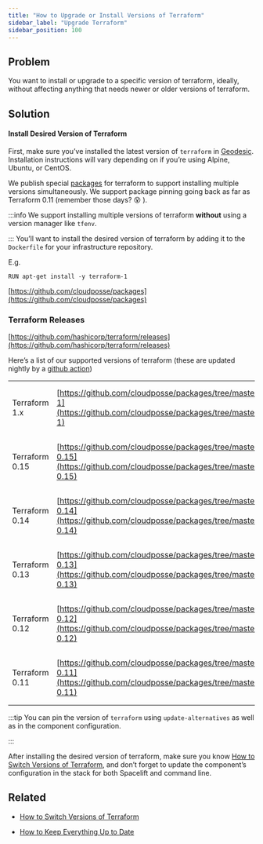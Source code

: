 ```yaml
---
title: "How to Upgrade or Install Versions of Terraform"
sidebar_label: "Upgrade Terraform"
sidebar_position: 100
---
```


## Problem

You want to install or upgrade to a specific version of terraform, ideally, without affecting anything that needs newer or older versions of terraform.

## Solution

#### Install Desired Version of Terraform

First, make sure you’ve installed the latest version of `terraform` in [Geodesic](/resources/legacy/fundamentals/geodesic). Installation instructions will vary depending on if you’re using Alpine, Ubuntu, or CentOS.

We publish special [packages](https://github.com/cloudposse/packages) for terraform to support installing multiple versions simultaneously. We support package pinning going back as far as Terraform 0.11 (remember those days? 😵 ).

:::info
We support installing multiple versions of terraform **without** using a version manager like `tfenv`.

:::
You’ll want to install the desired version of terraform by adding it to the `Dockerfile` for your infrastructure repository.

E.g.

```
RUN apt-get install -y terraform-1
```

 [https://github.com/cloudposse/packages](https://github.com/cloudposse/packages)

### Terraform Releases

[https://github.com/hashicorp/terraform/releases](https://github.com/hashicorp/terraform/releases)

Here’s a list of our supported versions of terraform (these are updated nightly by a [github action](https://github.com/cloudposse/packages/tree/master/.github/workflows))

|                |                                                                                                                                                      |                                                                                                     |
| -------------- | ---------------------------------------------------------------------------------------------------------------------------------------------------- | --------------------------------------------------------------------------------------------------- |
| Terraform 1.x  | [https://github.com/cloudposse/packages/tree/master/vendor/terraform-1](https://github.com/cloudposse/packages/tree/master/vendor/terraform-1)       | **Ubuntu**: `apt-get install -y terraform-1`<br/>**Alpine**: `apk add terraform-1@cloudposse`       |
| Terraform 0.15 | [https://github.com/cloudposse/packages/tree/master/vendor/terraform-0.15](https://github.com/cloudposse/packages/tree/master/vendor/terraform-0.15) | **Ubuntu**: `apt-get install -y terraform-0.15`<br/>**Alpine**: `apk add terraform-0.15@cloudposse` |
| Terraform 0.14 | [https://github.com/cloudposse/packages/tree/master/vendor/terraform-0.14](https://github.com/cloudposse/packages/tree/master/vendor/terraform-0.14) | **Ubuntu**: `apt-get install -y terraform-0.14`<br/>**Alpine**: `apk add terraform-0.14@cloudposse` |
| Terraform 0.13 | [https://github.com/cloudposse/packages/tree/master/vendor/terraform-0.13](https://github.com/cloudposse/packages/tree/master/vendor/terraform-0.13) | **Ubuntu**: `apt-get install -y terraform-0.13`<br/>**Alpine**: `apk add terraform-0.13@cloudposse` |
| Terraform 0.12 | [https://github.com/cloudposse/packages/tree/master/vendor/terraform-0.12](https://github.com/cloudposse/packages/tree/master/vendor/terraform-0.12) | **Ubuntu**: `apt-get install -y terraform-0.12`<br/>**Alpine**: `apk add terraform-0.12@cloudposse` |
| Terraform 0.11 | [https://github.com/cloudposse/packages/tree/master/vendor/terraform-0.11](https://github.com/cloudposse/packages/tree/master/vendor/terraform-0.11) | **Ubuntu**: `apt-get install -y terraform-0.11`<br/>**Alpine**: `apk add terraform-0.11@cloudposse` |

:::tip
You can pin the version of `terraform` using `update-alternatives` as well as in the component configuration.

:::

After installing the desired version of terraform, make sure you know [How to Switch Versions of Terraform](/learn/maintenance/tutorials/how-to-switch-versions-of-terraform), and don’t forget to update the component’s configuration in the stack for both Spacelift and command line.

## Related

- [How to Switch Versions of Terraform](/learn/maintenance/tutorials/how-to-switch-versions-of-terraform)

- [How to Keep Everything Up to Date](/learn/maintenance/upgrades/how-to-keep-everything-up-to-date)



